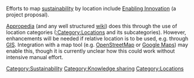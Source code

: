 Efforts to map [[sustainability]] by location include [[Enabling Innovation]] (a project proposal).

[[Appropedia]] (and any well structured [[wiki]]) does this through the use of location categories ([[:Category:Locations]] and its subcategories). However, enhancements will be needed if relative location is to be used, e.g. through [[GIS]]. Integration with a map tool (e.g. [[OpenStreetMap]] or [[Google Maps]]) may enable this, though it is currently unclear how this could work without intensive manual effort.


{{stub}}

[[Category:Sustainability]]
[[Category:Knowledge sharing]]
[[Category:Locations]]